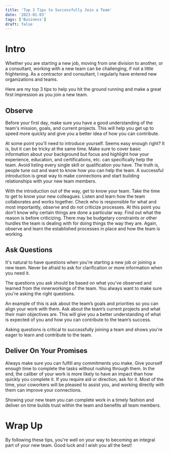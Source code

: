 ```yaml
---
title: 'Top 3 Tips to Successfully Join a Team'
date: '2023-01-03'
tags: ['Business']
draft: false
---
```

# Intro
Whether you are starting a new job, moving from one division to another, or a consultant, working with a new team can be challenging, if not a little frightening. As a contractor and consultant, I regularly have entered new organizations and teams. 

Here are my top 3 tips to help you hit the ground running and make a great first impression as you join a new team.

## Observe

Before your first day, make sure you have a good understanding of the team's mission, goals, and current projects. This will help you get up to speed more quickly and give you a better idea of how you can contribute.

At some point you'll need to introduce yourself. Seems easy enough right? It is, but it can be tricky at the same time. Make sure to cover basic information about your background but focus and highlight how your experience, education, and certifications, etc. can specifically help the team. Avoid listing every single skill or qualification you have. The truth is, people tune out and want to know how you can help the team. A successful introduction is great way to make connections and start building relationships with your new team members.

With the introduction out of the way, get to know your team. Take the time to get to know your new colleagues. Listen and learn how the team collaborates and works together. Check who is responsible  for what and most importantly, _observe_ and do not criticize processes. At this point you don’t know why certain things are done a particular way. Find out what the reason is before criticizing. There may be budgetary constraints or other hurdles the team is dealing with for doing things the way they are. Again, observe and learn the established processes in place and how the team is working.

## Ask Questions

 It's natural to have questions when you're starting a new job or joining a new team. Never be afraid to ask for clarification or more information when you need it. 

 The questions you ask should be based on what you've observed and learned from the innerworkings of the team. You always want to make sure you're asking the right questions. 
 
 An example of this is ask about the team’s goals and priorities so you can align your work with them. Ask about the team’s current projects and what their main objectives are. This will give you a better understanding of what is expected of you and how you can contribute to the team’s success.

Asking questions is critical to successfully joining a team and shows you're eager to learn and contribute to the team.

## Deliver On Your Promises

Always make sure you can fulfill any commitments you make. Give yourself enough time to complete the tasks without rushing through them. In the end, the caliber of your work is more likely to have an impact than how quickly you complete it. If you require aid or direction, ask for it. Most of the time, your coworkers will be pleased to assist you, and working directly with them can improve your connections.

Showing your new team you can complete work in a timely fashion and deliver on time builds trust within the team and benefits all team members. 

# Wrap Up
By following these tips, you're well on your way to becoming an integral part of your new team. Good luck and I wish you all the best! 